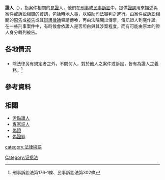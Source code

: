 {{otheruses}}
{{legal}}
'''證人'''（{{lang-en|Witness}}），指案件相關的[[見證|見證]]人，他們在[[刑事|刑事]]或[[民事訴訟|民事訴訟]]中，提供[[證詞|證詞]]用來描述與案件或訴訟相關的[[資訊|資訊]]，包括時地人事，以協助司法審判之進行。由案件或訴訟相關的[[原告|原告]]或[[被告|被告]]或其[[辯護律師|辯護律師]]聲請傳喚，再由法院開出傳票，傳訊證人到庭作證。在一些刑事案件中，有時候會依證人是否坦白與其涉案程度，而有可能由原本的證人身分轉列被告。

==各地情況==
==={{ROC-TW}}===
*除法律另有規定者之外，不問何人，對於他人之案件或訴訟，皆有為證人之義務。<ref>刑事訴訟法第176-1條、民事訴訟法第302條</ref>

==參考資料==
{{reflist|2}}

==相關==
{{wikisource|證人保護法}}
*[[污點證人|污點證人]]
*[[專家証人|專家証人]]
*[[偽證|偽證]]
*[[偽證罪|偽證罪]]

{{Authority control}}
{{法律小作品}}
[[category:法律術語|category:法律術語]]
[[Category:证据法|Category:证据法]]
